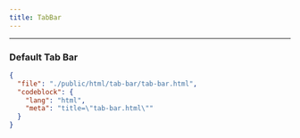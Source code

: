 ```yaml
---
title: TabBar
---
```


---


### Default Tab Bar

<CodePreviewer src="/html/tab-bar/tab-bar.html" />

```json doc-gen:file
{
  "file": "./public/html/tab-bar/tab-bar.html",
  "codeblock": {
    "lang": "html",
    "meta": "title=\"tab-bar.html\""
  }
}
```

